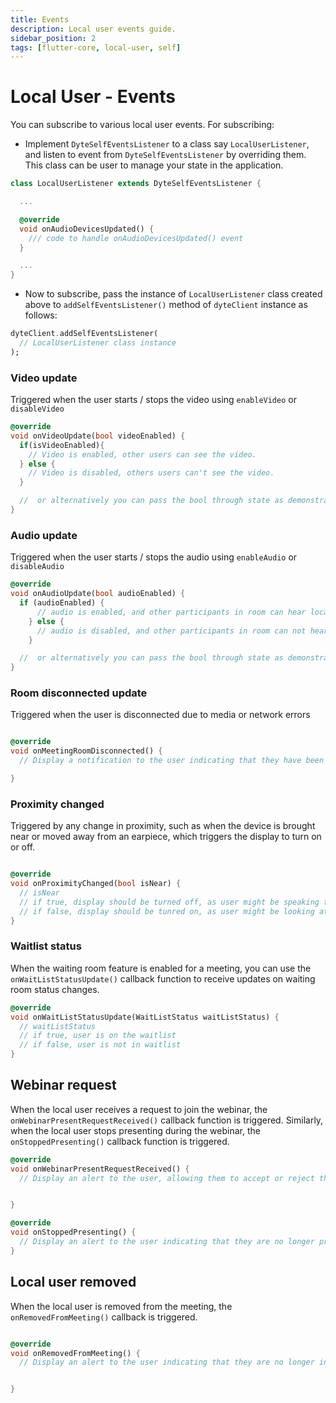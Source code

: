 ```yaml
---
title: Events
description: Local user events guide.
sidebar_position: 2
tags: [flutter-core, local-user, self]
---
```


# Local User - Events

You can subscribe to various local user events. For subscribing:

- Implement `DyteSelfEventsListener` to a class say `LocalUserListener`, and
  listen to event from `DyteSelfEventsListener` by overriding them. This class
  can be user to manage your state in the application.

```dart
class LocalUserListener extends DyteSelfEventsListener {

  ...

  @override
  void onAudioDevicesUpdated() {
    /// code to handle onAudioDevicesUpdated() event
  }

  ...
}
```

- Now to subscribe, pass the instance of `LocalUserListener` class created above
  to `addSelfEventsListener()` method of `dyteClient` instance as follows:

```dart {2}
dyteClient.addSelfEventsListener(
  // LocalUserListener class instance
);
```

### Video update

Triggered when the user starts / stops the video using `enableVideo` or
`disableVideo`

```dart
@override
void onVideoUpdate(bool videoEnabled) {
  if(isVideoEnabled){
    // Video is enabled, other users can see the video.
  } else {
    // Video is disabled, others users can't see the video.
  }

  //  or alternatively you can pass the bool through state as demonstrated in example app.
}
```

### Audio update

Triggered when the user starts / stops the audio using `enableAudio` or
`disableAudio`

```dart
@override
void onAudioUpdate(bool audioEnabled) {
  if (audioEnabled) {
      // audio is enabled, and other participants in room can hear local user
    } else {
      // audio is disabled, and other participants in room can not hear local user.
    }

  //  or alternatively you can pass the bool through state as demonstrated in example app.
}
```

### Room disconnected update

Triggered when the user is disconnected due to media or network errors

```dart

@override
void onMeetingRoomDisconnected() {
  // Display a notification to the user indicating that they have been disconnected from the meeting.

}
```

### Proximity changed

Triggered by any change in proximity, such as when the device is brought near or moved away from an earpiece, which triggers the display to turn on or off.

```dart

@override
void onProximityChanged(bool isNear) {
  // isNear
  // if true, display should be turned off, as user might be speaking through ear piece
  // if false, display should be tunred on, as user might be looking at display and listening through speaker/earphones.
}

```

### Waitlist status

When the waiting room feature is enabled for a meeting, you can use the `onWaitListStatusUpdate()` callback function to receive updates on waiting room status changes.

```dart
@override
void onWaitListStatusUpdate(WaitListStatus waitListStatus) {
  // waitListStatus
  // if true, user is on the waitlist
  // if false, user is not in waitlist
}
```

## Webinar request

When the local user receives a request to join the webinar, the `onWebinarPresentRequestReceived()` callback function is triggered. Similarly, when the local user stops presenting during the webinar, the `onStoppedPresenting()` callback function is triggered.

```dart
@override
void onWebinarPresentRequestReceived() {
  // Display an alert to the user, allowing them to accept or reject the request.


}

@override
void onStoppedPresenting() {
  // Display an alert to the user indicating that they are no longer presenting.
}
```

## Local user removed

When the local user is removed from the meeting, the `onRemovedFromMeeting()` callback is triggered.

```dart

@override
void onRemovedFromMeeting() {
  // Display an alert to the user indicating that they are no longer in the meeting.


}
```
